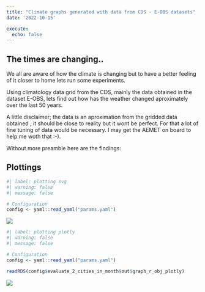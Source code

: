 ```yaml
---
title: "Climate graphs generated with data from CDS - E-OBS datasets"
date: '2022-10-15'

execute:
  echo: false
---
```


## The times are changing..

We all are aware of how the climate is changing but to have a better feeling of it closer to home lets run some experiments.

Using climatology data grid from the CDS, mainly the data obtained in the dataset E-OBS, lets find out how has the weather changed aproximately over the last 50 years.

A little disclaimer; the data is an aproximation from the gridded data obtained , it should be close to reality but it wont be perfect. For that a lot of fine tuning of data would be necessary. I may get the AEMET on board to help me woth that :-).

Without more preamble here are the findings:

## Plottings

```r
#| label: plotting svg
#| warning: false
#| message: false

# Configuration
config <- yaml::read_yaml("params.yaml")

```

![](graphs/evaluate_2_cities_in_month.svg)

```r
#| label: plotting plotly
#| warning: false
#| message: false

# Configuration
config <- yaml::read_yaml("params.yaml")

readRDS(config$evaluate_2_cities_in_month$out$graph_r_obj_plotly)
```


![](graphs/evaluate_decades_means.svg)